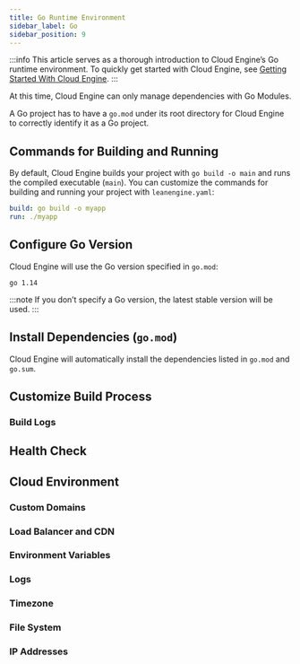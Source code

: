 ```yaml
---
title: Go Runtime Environment
sidebar_label: Go
sidebar_position: 9
---
```



:::info
This article serves as a thorough introduction to Cloud Engine’s Go runtime environment. To quickly get started with Cloud Engine, see [Getting Started With Cloud Engine](/sdk/engine/deploy/getting-started).
:::

At this time, Cloud Engine can only manage dependencies with Go Modules.

A Go project has to have a `go.mod` under its root directory for Cloud Engine to correctly identify it as a Go project.

## Commands for Building and Running

By default, Cloud Engine builds your project with `go build -o main` and runs the compiled executable (`main`). You can customize the commands for building and running your project with `leanengine.yaml`:

```yaml title='leanengine.yaml'
build: go build -o myapp
run: ./myapp
```

## Configure Go Version

Cloud Engine will use the Go version specified in `go.mod`:

```plain title='go.mod'
go 1.14
```

:::note
If you don’t specify a Go version, the latest stable version will be used.
:::

## Install Dependencies (`go.mod`)

Cloud Engine will automatically install the dependencies listed in `go.mod` and `go.sum`.

## Customize Build Process

<BuildingAdvanced />

### Build Logs

<BuildingBuildLogs />

## Health Check

<CloudHealthCheck />

## Cloud Environment

### Custom Domains

<CloudCustomDomain />

### Load Balancer and CDN

<CloudLoadBalancer only="go" />

### Environment Variables

<CloudEnvironments />

### Logs

<CloudLogs only="go" />

### Timezone

<CloudTimezone />

### File System

<CloudFilesystem />

### IP Addresses

<CloudInternetAddress />
